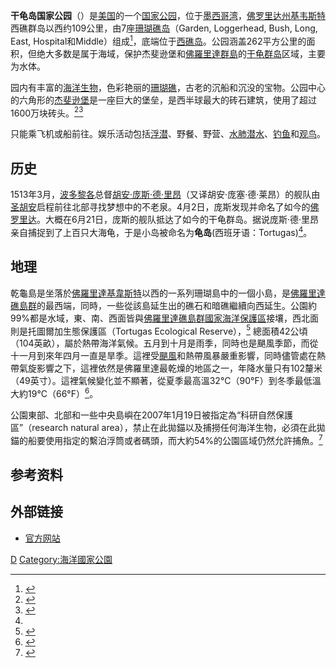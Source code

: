 {{noteTA
|1=zh-hans:干龟岛;zh-hant:乾龜島
}}{{Infobox protected area
| name = 干龟岛国家公园
| alt_name = {{lang|en|Dry Tortugas National Park}}
| iucn_category = II
| photo = Fort-Jefferson Dry-Tortugas.jpg
| photo_caption = 傑佛森碉堡
| map = US_Locator_Blank.svg
| locator_x = 223
| locator_y = 175
| location = 美国[[佛羅里達州|佛羅里達州]][[門羅縣_(佛羅里達州)|門羅縣]]
| nearest_city = [[基韋斯特_(佛羅里達州)|基韋斯特]]
| lat_d = 24  | lat_m = 37 | lat_s = 43 | lat_NS = N
| long_d = 82 | long_m = 52 | long_s = 24 | long_EW = W
| region = US
| coords_ref = 
| area = {{convert|64701.22|acre|km2|sigfig=3}}
| established = 1935年1月4日
| visitation_num = 75,171人次
| visitation_year = 2011年
| visitation_ref = <ref>{{Cite web |url=http://www.nature.nps.gov/stats/index.cfm |title=NPS 5 Year Annual Recreation Visits Report |accessdate=2012-08-31 |work= |publisher=National Park Service Public Use Statistics Office |date= |archive-url=https://web.archive.org/web/20120614105013/http://www.nature.nps.gov/stats/index.cfm |archive-date=2012-06-14 |dead-url=no }}
</ref>
| governing_body = [[美國國家公園管理局|美國國家公園管理局]]
| url = http://www.nps.gov/drto/index.htm
}}
'''干龟岛国家公园'''（{{lang|en|Dry Tortugas National Park}}）是[[美国|美国]]的一个[[美国国家公园列表|国家公园]]，位于[[墨西哥湾|墨西哥湾]]，[[佛罗里达州|佛罗里达州]][[基韦斯特_(佛罗里达州)|基韦斯特]]西礁群岛以西约109公里，由7座[[珊瑚礁岛|珊瑚礁岛]]（Garden, Loggerhead, Bush, Long, East, Hospital和Middle）组成<ref name='sina'>{{Cite web|url=http://blog.sina.com.cn/s/blog_5f82cf1301017kj9.html|title=美国的国家公园：干龟国家公园(Dry Tortugas National Park)|author=游侠|publisher=新浪博客|access-date=2012-05-09|archive-date=2021-04-25|archive-url=https://web.archive.org/web/20210425003839/http://blog.sina.com.cn/s/blog_5f82cf1301017kj9.html|dead-url=no}}</ref>，底端位于[[西礁岛|西礁岛]]。公园涵盖262平方公里的面积，但绝大多数是属于海域，保护杰斐逊堡和[[佛羅里達群島|佛羅里達群島]]的[[干龟群岛|干龟群岛]]区域，主要为水体。

园内有丰富的[[海洋生物|海洋生物]]，色彩艳丽的[[珊瑚礁|珊瑚礁]]，古老的沉船和沉没的宝物。公园中心的六角形的[[杰斐逊堡|杰斐逊堡]]是一座巨大的堡垒，是西半球最大的砖石建筑，使用了超过1600万块砖头。<ref>
{{Cite web |url=http://www.nps.gov/drto |title=National Park Service Dry Tortugas National Park |access-date=2011-02-24 |archive-url=https://web.archive.org/web/20101011060843/http://www.nps.gov/drto/ |archive-date=2010-10-11 |dead-url=no }}
</ref><ref>
{{Cite web |url=http://www.nationalgeographic.com/adventure/0111/story.html#story_4 |title=Trips: Florida-{’}-s Dry Tortugas National Park |access-date=2011-02-24 |archive-url=https://web.archive.org/web/20110218050746/http://www.nationalgeographic.com/adventure/0111/story.html#story_4#story_4 |archive-date=2011-02-18 |dead-url=no }}
</ref>

只能乘飞机或船前往。娱乐活动包括[[浮潜|浮潜]]、野餐、野营、[[水肺潜水|水肺潜水]]、[[钓鱼|钓鱼]]和[[观鸟|观鸟]]。

== 历史 ==
1513年3月，[[波多黎各|波多黎各]]总督[[胡安·庞斯·德·里昂|胡安·庞斯·德·里昂]]（又译胡安·庞塞·德·莱昂）的舰队由[[圣胡安|圣胡安]]启程前往北部寻找梦想中的不老泉。4月2日，庞斯发现并命名了如今的[[佛罗里达|佛罗里达]]。大概在6月21日，庞斯的舰队抵达了如今的干龟群岛。据说庞斯·德·里昂亲自捕捉到了上百只大海龟，于是小岛被命名为'''龟岛'''(西班牙语：Tortugas)<ref name='sina' />。

==地理==
乾龜島是坐落於[[佛羅里達|佛羅里達]][[基韋斯特_(佛羅里達州)|基韋斯特]]以西的一系列珊瑚島中的一個小島，是[[佛羅里達礁島群|佛羅里達礁島群]]的最西端，同時，一些從該島延生出的礁石和暗礁繼續向西延生。公園約99%都是水域，東、南、西面皆與[[佛羅里達礁島群國家海洋保護區|佛羅里達礁島群國家海洋保護區]]接壤，西北面則是托圖爾加生態保護區（Tortugas Ecological Reserve），<ref name="drtomap1">{{cite map |title=Dry Tortugas National Park Map |publisher=[[美國國家公園管理局|美國國家公園管理局]]}}</ref> 總面積42公頃（104英畝），屬於熱帶海洋氣候。五月到十月是雨季，同時也是颶風季節，而從十一月到來年四月一直是旱季。這裡受[[颶風|颶風]]和熱帶風暴嚴重影響，同時儘管處在熱帶氣旋影響之下，這裡依然是佛羅里達最乾燥的地區之一，年降水量只有102釐米（49英寸）。這裡氣候變化並不顯著，從夏季最高溫32°C（90°F）到冬季最低溫大約19°C（66°F）<ref name="npsdrt04">
{{cite web |title=Final General Management Plan Amendment Environmental Impact Statement |url=http://www.nps.gov/drto/parkmgmt/upload/drtofgmpeis.pdf |format=pdf |work=Dry Tortugas National Park |publisher=[[美國國家公園管理局|美國國家公園管理局]] |accessdate=2012-11-24 |archive-url=https://web.archive.org/web/20131106022459/http://www.nps.gov/drto/parkmgmt/upload/drtofgmpeis.pdf |archive-date=2013-11-06 |dead-url=no }}
</ref>。

公園東部、北部和一些中央島嶼在2007年1月19日被指定為“科研自然保護區”（research natural area），禁止在此拋錨以及捕撈任何海洋生物，必須在此拋錨的船要使用指定的繫泊浮筒或者碼頭，而大約54%的公園區域仍然允許捕魚。<ref name="npsdrto2">
{{cite web |title=Research Natural Area Will Be Effective January 19, 2007 |url=http://www.nps.gov/drto/parknews/researchnaturalarea.htm |work=Dry Tortugas National Park |publisher=[[美國國家公園管理局|美國國家公園管理局]] |accessdate=2012-11-24 |date=January 18, 2007 |archive-url=https://web.archive.org/web/20130415085002/http://www.nps.gov/drto/parknews/researchnaturalarea.htm |archive-date=2013-04-15 |dead-url=no }}
</ref>

==参考资料==
{{reflist}}

==外部链接==
{{Commonscat|Dry Tortugas National Park}}
*[http://www.nps.gov/drto/ 官方网站] {{Wayback|url=http://www.nps.gov/drto/ |date=20101011060843 }}
{{National parks of the United States}}

[[Category:佛羅里達州國家公園|D]]
[[Category:海洋國家公園|Category:海洋國家公園]]